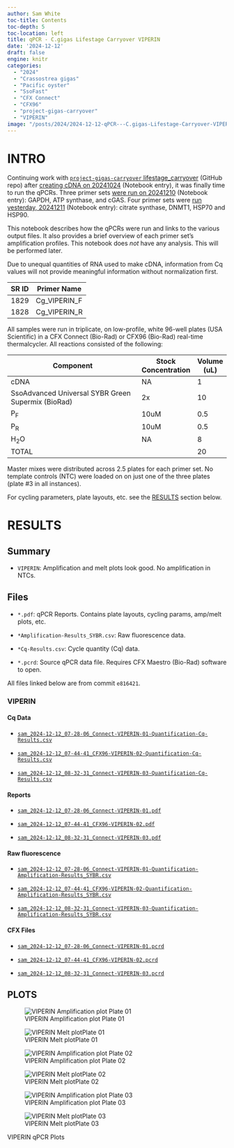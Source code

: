 ```yaml
---
author: Sam White
toc-title: Contents
toc-depth: 5
toc-location: left
title: qPCR - C.gigas Lifestage Carryover VIPERIN
date: '2024-12-12'
draft: false
engine: knitr
categories: 
  - "2024"
  - "Crassostrea gigas"
  - "Pacific oyster"
  - "SsoFast"
  - "CFX Connect"
  - "CFX96"
  - "project-gigas-carryover"
  - "VIPERIN"
image: "/posts/2024/2024-12-12-qPCR---C.gigas-Lifestage-Carryover-VIPERIN/20241212-VIPERIN-amp-plot-01.png"
---
```

# INTRO

Continuing work with [`project-gigas-carryover` lifestage_carryover](https://github.com/RobertsLab/project-gigas-carryover/tree/main/lifestage_carryover) (GitHub repo) after [creating cDNA on 20241024](../2024-10-24-Reverse-Transcription---C.gigas-Lifestage-Carryover-RNA/index.qmd) (Notebook entry), it was finally time to run the qPCRs. Three primer sets [were run on 20241210](../2024-12-10-qPCRs---C.gigas-Lifestage-Carryover-GAPDH-ATP_synthase-and-cGAS/index.qmd) (Notebook entry): GAPDH, ATP synthase, and cGAS. Four primer sets were [run yesterday, 20241211](../2024-12-11-qPCRs---C.gigas-Lifestage-Carryover-citrate-synthase-DNMT1-HSP70-and-HSP90/index.qmd) (Notebook entry): citrate synthase, DNMT1, HSP70 and HSP90.

This notebook describes how the qPCRs were run and links to the various output files. It also provides a brief overview of each primer set's amplification profiles. This notebook does _not_ have any analysis. This will be performed later.

::: {.callout-note}
Due to unequal quantities of RNA used to make cDNA, information from Cq values will not provide meaningful information without normalization first.
:::


| SR ID | Primer Name          |
|-------|----------------------|
| 1829  | Cg_VIPERIN_F         |
| 1828  | Cg_VIPERIN_R         |


All samples were run in triplicate, on low-profile, white 96-well plates (USA Scientific) in a CFX Connect (Bio-Rad) or CFX96 (Bio-Rad) real-time thermalcycler. All reactions consisted of the following:

| Component                                          | Stock Concentration | Volume (uL) |
|----------------------------------------------------|---------------------|-------------|
| cDNA                                               | NA                  | 1           |
| SsoAdvanced Universal SYBR Green Supermix (BioRad) | 2x                  | 10          |
| P<sub>F</sub>                                      | 10uM                | 0.5         |
| P<sub>R</sub>                                      | 10uM                | 0.5         |
| H<sub>2</sub>O                                     | NA                  | 8           |
| TOTAL                                              |                     | 20          |

Master mixes were distributed across 2.5 plates for each primer set. No template controls (NTC) were loaded on on just one of the three plates (plate #3 in all instances).

For cycling parameters, plate layouts, etc. see the [RESULTS](#results) section below.


# RESULTS


## Summary

- `VIPERIN`: Amplification and melt plots look good. No amplification in NTCs.

## Files

::: {.callout-tip}

- `*.pdf`: qPCR Reports. Contains plate layouts, cycling params, amp/melt plots, etc.

- `*Amplification-Results_SYBR.csv`: Raw fluorescence data.

- `*Cq-Results.csv`: Cycle quantity (Cq) data.

- `*.pcrd`: Source qPCR data file. Requires CFX Maestro (Bio-Rad) software to open.

All files linked below are from commit `e816421`.

:::

### VIPERIN

#### Cq Data

- [`sam_2024-12-12_07-28-06_Connect-VIPERIN-01-Quantification-Cq-Results.csv`](https://github.com/RobertsLab/project-gigas-carryover/tree/e816421f8beae1dca580eb451939965f4ed5aa3e/lifestage_carryover/data/qPCR/Cq/sam_2024-12-12_07-28-06_Connect-VIPERIN-01-Quantification-Cq-Results.csv)

- [`sam_2024-12-12_07-44-41_CFX96-VIPERIN-02-Quantification-Cq-Results.csv`](https://github.com/RobertsLab/project-gigas-carryover/tree/e816421f8beae1dca580eb451939965f4ed5aa3e/lifestage_carryover/data/qPCR/Cq/sam_2024-12-12_07-44-41_CFX96-VIPERIN-02-Quantification-Cq-Results.csv)

- [`sam_2024-12-12_08-32-31_Connect-VIPERIN-03-Quantification-Cq-Results.csv`](https://github.com/RobertsLab/project-gigas-carryover/tree/e816421f8beae1dca580eb451939965f4ed5aa3e/lifestage_carryover/data/qPCR/Cq/sam_2024-12-12_08-32-31_Connect-VIPERIN-03-Quantification-Cq-Results.csv)

#### Reports

- [`sam_2024-12-12_07-28-06_Connect-VIPERIN-01.pdf`](https://github.com/RobertsLab/project-gigas-carryover/tree/e816421f8beae1dca580eb451939965f4ed5aa3e/lifestage_carryover/data/qPCR/Cq/sam_2024-12-12_07-28-06_Connect-VIPERIN-01.pdf)

- [`sam_2024-12-12_07-44-41_CFX96-VIPERIN-02.pdf`](https://github.com/RobertsLab/project-gigas-carryover/tree/e816421f8beae1dca580eb451939965f4ed5aa3e/lifestage_carryover/data/qPCR/Cq/sam_2024-12-12_07-44-41_CFX96-VIPERIN-02.pdf)

- [`sam_2024-12-12_08-32-31_Connect-VIPERIN-03.pdf`](https://github.com/RobertsLab/project-gigas-carryover/tree/e816421f8beae1dca580eb451939965f4ed5aa3e/lifestage_carryover/data/qPCR/Cq/sam_2024-12-12_08-32-31_Connect-VIPERIN-03.pdf)

#### Raw fluorescence

- [`sam_2024-12-12_07-28-06_Connect-VIPERIN-01-Quantification-Amplification-Results_SYBR.csv`](https://github.com/RobertsLab/project-gigas-carryover/tree/e816421f8beae1dca580eb451939965f4ed5aa3e/lifestage_carryover/data/qPCR/raw_fluorescence/sam_2024-12-12_07-28-06_Connect-VIPERIN-01-Quantification-Amplification-Results_SYBR.csv)

- [`sam_2024-12-12_07-44-41_CFX96-VIPERIN-02-Quantification-Amplification-Results_SYBR.csv`](https://github.com/RobertsLab/project-gigas-carryover/tree/e816421f8beae1dca580eb451939965f4ed5aa3e/lifestage_carryover/data/qPCR/raw_fluorescence/sam_2024-12-12_07-44-41_CFX96-VIPERIN-02-Quantification-Amplification-Results_SYBR.csv)

- [`sam_2024-12-12_08-32-31_Connect-VIPERIN-03-Quantification-Amplification-Results_SYBR.csv`](https://github.com/RobertsLab/project-gigas-carryover/tree/e816421f8beae1dca580eb451939965f4ed5aa3e/lifestage_carryover/data/qPCR/raw_fluorescence/sam_2024-12-12_08-32-31_Connect-VIPERIN-03-Quantification-Amplification-Results_SYBR.csv)

#### CFX Files

- [`sam_2024-12-12_07-28-06_Connect-VIPERIN-01.pcrd`](https://github.com/RobertsLab/project-gigas-carryover/tree/e816421f8beae1dca580eb451939965f4ed5aa3e/lifestage_carryover/data/qPCR/cfx_connect/sam_2024-12-12_07-28-06_Connect-VIPERIN-01.pcrd)

- [`sam_2024-12-12_07-44-41_CFX96-VIPERIN-02.pcrd`](https://github.com/RobertsLab/project-gigas-carryover/tree/e816421f8beae1dca580eb451939965f4ed5aa3e/lifestage_carryover/data/qPCR/cfx_connect/sam_2024-12-12_07-44-41_CFX96-VIPERIN-02.pcrd)

- [`sam_2024-12-12_08-32-31_Connect-VIPERIN-03.pcrd`](https://github.com/RobertsLab/project-gigas-carryover/tree/e816421f8beae1dca580eb451939965f4ed5aa3e/lifestage_carryover/data/qPCR/cfx_connect/sam_2024-12-12_08-32-31_Connect-VIPERIN-03.pcrd)

## PLOTS

::: {#fig-VIPERIN layout-ncol=2}

![VIPERIN Amplification plot Plate 01](./20241212-VIPERIN-amp-plot-01.png){#fig-VIPERIN_amplification_p1}

![VIPERIN Melt plotPlate 01](./20241212-VIPERIN-melt-plot-01.png){#fig-VIPERIN_melt_p1}

![VIPERIN Amplification plot Plate 02](./20241212-VIPERIN-amp-plot-02.png){#fig-VIPERIN_amplification_p2}

![VIPERIN Melt plotPlate 02](./20241212-VIPERIN-melt-plot-02.png){#fig-VIPERIN_melt_p2}

![VIPERIN Amplification plot Plate 03](./20241212-VIPERIN-amp-plot-03.png){#fig-VIPERIN_amplification_p3}

![VIPERIN Melt plotPlate 03](./20241212-VIPERIN-melt-plot-03.png){#fig-VIPERIN_melt_p3}

VIPERIN qPCR Plots
:::
